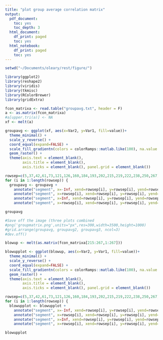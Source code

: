```yaml
---
title: "plot group average correlation matrix"
output:
  pdf_document:
    toc: yes
    toc_depth: 3
  html_document:
    df_print: paged
    toc: yes
  html_notebook:
    df_print: paged
    toc: yes
---
```


```r
setwd("~/Documents/oleary/rest/figure/")

library(ggplot2)
library(reshape2)
library(viridis)
library(tkmisc)
library(RColorBrewer)
library(gridExtra)

```


```r
fcon_matrixa <- read.table("groupavg.txt", header = F)
a <- as.matrix(fcon_matrixa)
#a[upper.tri(a)] <- NA
xf <- melt(a)
```


```r
groupavg <- ggplot(xf, aes(x=Var2, y=Var1, fill=value))+
  theme_minimal() +
  scale_y_reverse() +
  coord_equal(expand=FALSE) +
  scale_fill_gradientn(colors = colorRamps::matlab.like(100), na.value = "transparent", limits = c(-0.8,0.8)) +
  geom_raster() +
  theme(axis.text = element_blank(),
        axis.title = element_blank(),
        axis.ticks = element_blank(), panel.grid = element_blank()) 

rowsep=c(5,37,42,61,73,121,126,160,184,193,202,215,219,222,238,250,267)
for (i in 1:length(rowsep)) {
  groupavg <- groupavg +
    annotate("segment", x=-Inf, xend=rowsep[i], y=rowsep[i], yend=rowsep[i]) +
    annotate("segment", x=rowsep[i], xend=rowsep[i], y=rowsep[i], yend=Inf) +
    annotate("segment", x=Inf, xend=rowsep[i], y=rowsep[i], yend=rowsep[i]) +
    annotate("segment", x=rowsep[i], xend=rowsep[i], y=rowsep[i], yend=-Inf) }

groupavg

#Save off the image (three plots combined
#png('groupmatrix.png',units="px",res=300,width=3500,height=1000)
#grid.arrange(groupavg, groupavg2, groupavg3, ncol=3)
#dev.off()
```

```r
blowup <- melt(as.matrix(fcon_matrixa[215:267,1:267]))

blowupplot <- ggplot(blowup, aes(x=Var2, y=Var1, fill=value))+
  theme_minimal() +
  scale_y_reverse() +
  coord_equal(expand=FALSE) +
  scale_fill_gradientn(colors = colorRamps::matlab.like(100), na.value = "transparent", limits = c(-0.8,0.8)) +
  geom_raster() +
  theme(axis.text = element_blank(),
        axis.title = element_blank(),
        axis.ticks = element_blank(), panel.grid = element_blank()) 

rowsep=c(5,37,42,61,73,121,126,160,184,193,202,215,219,222,238,250,267)
for (i in 1:length(rowsep)) {
  blowupplot <- blowupplot +
    annotate("segment", x=-Inf, xend=rowsep[i], y=rowsep[i], yend=rowsep[i]) +
    annotate("segment", x=rowsep[i], xend=rowsep[i], y=rowsep[i], yend=Inf) +
    annotate("segment", x=Inf, xend=rowsep[i], y=rowsep[i], yend=rowsep[i]) +
    annotate("segment", x=rowsep[i], xend=rowsep[i], y=rowsep[i], yend=-Inf) }

blowupplot
```



